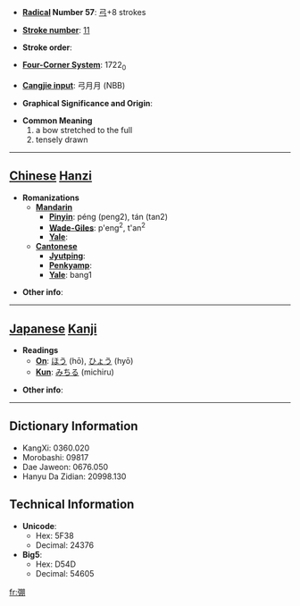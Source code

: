 * '''[[Wiktionary:Chinese radical index| Radical]] Number 57''': [[Wiktionary:Chinese radical index 弓|弓]]+8 strokes

* '''[[Wiktionary:Chinese total strokes index|Stroke number]]''': [[Wiktionary:Chinese total strokes index 11|11]]

* '''Stroke order''': 

* '''[[Wiktionary:Chinese four corner index|Four-Corner System]]''': 1722<sub>0</sub>

* '''[[Wiktionary:Chinese Cangjie index|Cangjie input]]''': 弓月月 (NBB)

* '''Graphical Significance and Origin''': 

* '''Common Meaning'''
*#a bow stretched to the full
*# tensely drawn


----

== [[Chinese]] [[Hanzi]] ==

* '''Romanizations'''
** '''[[Mandarin]]'''
*** '''[[Pinyin]]''': péng (peng2), tán (tan2)
*** '''[[Wade-Giles]]''': p'eng<sup>2</sup>, t'an<sup>2</sup>
*** '''[[Yale]]''': 
** '''[[Cantonese]]'''
*** '''[[Jyutping]]''':
*** '''[[Penkyamp]]''': 
*** '''[[Yale]]''': bang1

* '''Other info''': 

----

== [[Japanese]] [[Kanji]] ==

* '''Readings'''
** '''[[On]]''': [[ほう]] (hō), [[ひょう]] (hyō)
** '''[[Kun]]''': [[みちる]] (michiru)

* '''Other info''':  

----

== Dictionary Information ==

* KangXi: 0360.020
* Morobashi: 09817
* Dae Jaweon: 0676.050
* Hanyu Da Zidian: 20998.130

== Technical Information ==

* '''Unicode''':
** Hex: 5F38
** Decimal: 24376
* '''Big5''':
** Hex: D54D
** Decimal: 54605

[[fr:弸]]